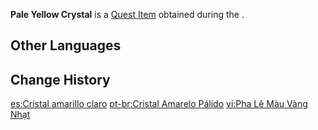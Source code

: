 {{Item Infobox
|id           = 100820
|image        = Item Pale Yellow Crystal.png
|type         = Quest Items
|group        = Event Items
|description  = A crystal chunk that is pale yellow all over, beauteous as the swaying leaves of fall.
|event        = Midsummer Island Adventure
|source1      = [[Dodo-King of the Sea: Lying in Wait]]
}}
'''Pale Yellow Crystal''' is a [[Quest Item]] obtained during the {{Quest|Dodo-King of the Sea: Lying in Wait}}.

==Other Languages==
{{Other Languages
|default_hidden = 1
|en      = Pale Yellow Crystal
|zhs     = 浅黄色的水晶
|zhs_rm  = Qiǎn Huángsè de Shuǐjīng
|zht     = 淺黃色的水晶
|zht_rm  = Qiǎn Huángsè de Shuǐjīng
|ja      = 鬱金の水晶
|ja_rm   = Ukon no Suishou
|ko      = 연노란빛 수정
|ko_rm   = Yeon-noranbit Sujeong
|es      = Cristal amarillo claro
|fr      = Cristal jaune clair
|ru      = Светло-жёлтый кристалл
|th      = Crystal สีเหลืองอ่อน
|th_rm   = 
|vi      = Pha Lê Màu Vàng Nhạt
|de      = Gelblicher Kristall
|id      = Kristal Kuning Muda
|pt      = Cristal Amarelo Pálido
|tr      = Sarı Kristal
|it      = Cristallo giallo chiaro
}}

==Change History==
{{Change History|1.6}}

[[es:Cristal amarillo claro]]
[[pt-br:Cristal Amarelo Pálido]]
[[vi:Pha Lê Màu Vàng Nhạt]]